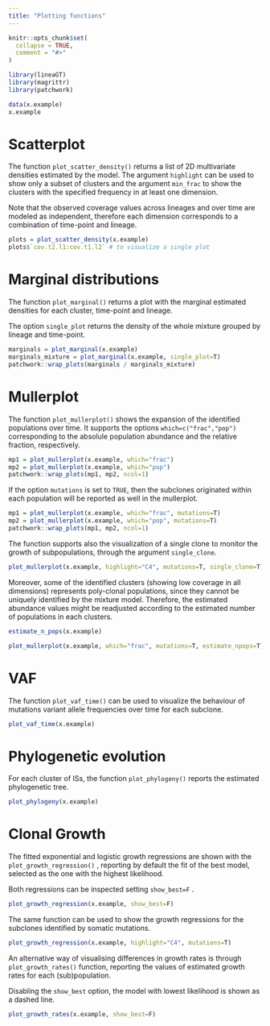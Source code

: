 ```yaml
---
title: "Plotting functions"
---
```


```r
knitr::opts_chunk$set(
  collapse = TRUE,
  comment = "#>"
)
```

```r
library(lineaGT)
library(magrittr)
library(patchwork)
```

```r
data(x.example)
x.example
```

# Scatterplot

The function `plot_scatter_density()` returns a list of 2D multivariate densities estimated by the model. The argument `highlight` can be used to show only a subset of clusters and the argument `min_frac` to show the clusters with the specified frequency in at least one dimension.

Note that the observed coverage values across lineages and over time are modeled as independent, therefore each dimension corresponds to a combination of time-point and lineage.

```r
plots = plot_scatter_density(x.example)
plots$`cov.t2.l1:cov.t1.l2` # to visualize a single plot
```

# Marginal distributions

The function `plot_marginal()` returns a plot with the marginal estimated densities for each cluster, time-point and lineage.

The option `single_plot` returns the density of the whole mixture grouped by lineage and time-point.

```r
marginals = plot_marginal(x.example)
marginals_mixture = plot_marginal(x.example, single_plot=T)
patchwork::wrap_plots(marginals / marginals_mixture)
```

# Mullerplot

The function `plot_mullerplot()` shows the expansion of the identified populations over time. It supports the options `which=c("frac","pop")` corresponding to the absolule population abundance and the relative fraction, respectively.

```r
mp1 = plot_mullerplot(x.example, which="frac")
mp2 = plot_mullerplot(x.example, which="pop")
patchwork::wrap_plots(mp1, mp2, ncol=1)
```

If the option `mutations` is set to `TRUE`, then the subclones originated within each population will be reported as well in the mullerplot.

```r
mp1 = plot_mullerplot(x.example, which="frac", mutations=T)
mp2 = plot_mullerplot(x.example, which="pop", mutations=T)
patchwork::wrap_plots(mp1, mp2, ncol=1)
```

The function supports also the visualization of a single clone to monitor the growth of subpopulations, through the argument `single_clone`.

```r
plot_mullerplot(x.example, highlight="C4", mutations=T, single_clone=T)
```

Moreover, some of the identified clusters (showing low coverage in all dimensions) represents poly-clonal populations, since they cannot be uniquely identified by the mixture model. Therefore, the estimated abundance values might be readjusted according to the estimated number of populations in each clusters.

```r
estimate_n_pops(x.example)
```

```r
plot_mullerplot(x.example, which="frac", mutations=T, estimate_npops=T)
```

# VAF

The function `plot_vaf_time()` can be used to visualize the behaviour of mutations variant allele frequencies over time for each subclone.

```r
plot_vaf_time(x.example)
```

# Phylogenetic evolution

For each cluster of ISs, the function `plot_phylogeny()` reports the estimated phylogenetic tree.

```r
plot_phylogeny(x.example)
```

# Clonal Growth

The fitted exponential and logistic growth regressions are shown with the `plot_growth_regression()` , reporting by default the fit of the best model, selected as the one with the highest likelihood.

Both regressions can be inspected setting `show_best=F` .

```r
plot_growth_regression(x.example, show_best=F)
```

The same function can be used to show the growth regressions for the subclones identified by somatic mutations.

```r
plot_growth_regression(x.example, highlight="C4", mutations=T)
```

An alternative way of visualising differences in growth rates is through `plot_growth_rates()` function, reporting the values of estimated growth rates for each (sub)population.

Disabling the `show_best` option, the model with lowest likelihood is shown as a dashed line.

```r
plot_growth_rates(x.example, show_best=F)
```
